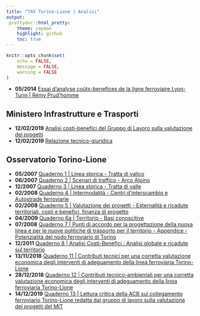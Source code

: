 ```yaml
---
title: "TAV Torino-Lione | Analisi"
output:
 prettydoc::html_pretty:
    theme: cayman
    highlight: github
    toc: true
---
```

```r
knitr::opts_chunk$set(
	echo = FALSE,
	message = FALSE,
	warning = FALSE
)
```
* **05/2014** [Essai d’analyse coûts-benefices de la ligne ferroviaire Lyon-Turin | Rémy Prud’homme](http://www.presidioeuropa.net/blog/wp-content/uploads/2014/11/2014-ACB-Lyon-Turin-Rémy-Prudhomme.pdf)

## Ministero Infrastrutture e Trasporti
* **12/02/2019** [Analisi costi-benefici del Gruppo di Lavoro sulla valutazione dei progetti](http://www.mit.gov.it/sites/default/files/media/notizia/2019-02/ACB%20nuovo%20collegamento%20ferroviario%20Torino%20-%20Lione.pdf)
* **12/02/2019** [Relazione tecnico-giuridica](http://www.mit.gov.it/sites/default/files/media/notizia/2019-02/Relazione%20tecnico-giuridica%20Torino-Lione.pdf)

## Osservatorio Torino-Lione
* **05/2007** [Quaderno 1 | Linea storica - Tratta di valico](http://presidenza.governo.it/osservatorio_torino_lione/quaderni/Quaderno1.pdf)
* **06/2007** [Quaderno 2 | Scenari di traffico - Arco Alpino](http://presidenza.governo.it/osservatorio_torino_lione/quaderni/Quaderno2.pdf)
* **12/2007** [Quaderno 3 | Linea storica - Tratta di valle](http://presidenza.governo.it/osservatorio_torino_lione/quaderni/Quaderno3.pdf)
* **02/2008** [Quaderno 4 | Intermodalità - Centri d'interscambio e Autostrade ferroviarie](http://presidenza.governo.it/osservatorio_torino_lione/quaderni/Quaderno4.pdf)
* **02/2008** [Quaderno 5 | Valutazione dei progetti - Esternalità e ricadute territoriali, costi e benefici, finanza di progetto](http://presidenza.governo.it/osservatorio_torino_lione/quaderni/Quaderno5.pdf)
* **04/2009** [Quaderno 6a | Territorio - Basi conoscitive](http://presidenza.governo.it/osservatorio_torino_lione/quaderni/Quaderno6_a.pdf)
* **07/2008** [Quaderno 7 | Punti di accordo per la progettazione della nuova linea e per le nuove politiche di trasporto per il territorio - Appendice - Potenzialità del nodo ferroviario di Torino](http://presidenza.governo.it/osservatorio_torino_lione/quaderni/Quaderno7.pdf)
* **12/2011** [Quaderno 8 | Analisi Costi-Benefici : Analisi globale e ricadute sul territorio](http://presidenza.governo.it/osservatorio_torino_lione/quaderni/quaderno8.pdf)
* **13/11/2018** [Quaderno 11 | Contributi tecnici per una corretta valutazione economica degli interventi di adeguamento della linea ferroviaria Torino-Lione](http://presidenza.governo.it/osservatorio_torino_lione/quaderni/quaderno11.pdf)
* **28/12/2018** [Quaderno 12 | Contributi tecnico-ambientali per una corretta valutazione economica degli interventi di adeguamento della linea ferroviaria Torino-Lione](http://presidenza.governo.it/osservatorio_torino_lione/quaderni/quaderno12.pdf)
* **14/12/2019** [Quaderno 13 | Lettura critica della ACB sul collegamento ferroviario Torino-Lione redatta dal gruppo di lavoro sulla valutazione dei progetti del MIT](http://presidenza.governo.it/osservatorio_torino_lione/quaderni/quaderno_13.pdf)